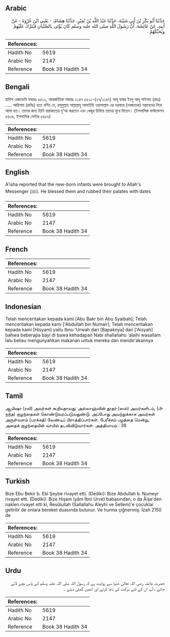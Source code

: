 ## Arabic


<div dir="rtl" lang="ar" style={{fontSize:'larger',backgroundColor:'#f8f9fa',padding:20}}>
حَدَّثَنَا أَبُو بَكْرِ بْنُ أَبِي شَيْبَةَ، حَدَّثَنَا عَبْدُ اللَّهِ بْنُ نُمَيْرٍ، حَدَّثَنَا هِشَامٌ، - يَعْنِي ابْنَ عُرْوَةَ - عَنْ أَبِيهِ، عَنْ عَائِشَةَ، أَنَّ رَسُولَ اللَّهِ صلى الله عليه وسلم كَانَ يُؤْتَى بِالصِّبْيَانِ فَيُبَرِّكُ عَلَيْهِمْ وَيُحَنِّكُهُمْ ‏.‏
</div>
<div style={{backgroundColor:'#f8f9fa',padding:20, marginBottom: 10}}><table> <thead> <tr> <th>References:</th> <th></th> </tr> </thead> <tbody><tr><td>Hadith No</td><td>5619</td></tr><tr><td>Arabic No</td><td>2147</td></tr><tr><td>Reference</td><td>Book 38 Hadith 34</td></tr></tbody></table></div>

## Bengali


<div dir="ltr" lang="bn" style={{fontSize:'larger',backgroundColor:'#f8f9fa',padding:20}}>
হাদিস একাডেমি নাম্বারঃ ৫৫১২, আন্তর্জাতিক নাম্বারঃ ২১৪৭ ৫৫১২-(২৭/২১৪৭) আবূ বাকর ইবনু আবূ শাইবাহ (রহঃ) ..... আয়িশাহ (রাযিঃ) হতে বর্ণিত যে, রসূলুল্লাহ সাল্লাল্লাহু আলাইহি ওয়াসাল্লাম এর দরবারে (নবজাতক) সন্তানদের নিয়ে আসা হত। তাদের জন্য তিনি বারাকাতের দু'আ করতেন এবং খেজুর চিবিয়ে তাদের মুখে দিতেন। (ইসলামিক ফাউন্ডেশন ৫৪৩৪, ইসলামিক সেন্টার ৫৪৫৬)
</div>
<div style={{backgroundColor:'#f8f9fa',padding:20, marginBottom: 10}}><table> <thead> <tr> <th>References:</th> <th></th> </tr> </thead> <tbody><tr><td>Hadith No</td><td>5619</td></tr><tr><td>Arabic No</td><td>2147</td></tr><tr><td>Reference</td><td>Book 38 Hadith 34</td></tr></tbody></table></div>

## English


<div dir="ltr" lang="en" style={{fontSize:'larger',backgroundColor:'#f8f9fa',padding:20}}>
A'isha reported that the new-born infants were brought to Allah's Messenger (ﷺ). He blessed them and rubbed their palates with dates
</div>
<div style={{backgroundColor:'#f8f9fa',padding:20, marginBottom: 10}}><table> <thead> <tr> <th>References:</th> <th></th> </tr> </thead> <tbody><tr><td>Hadith No</td><td>5619</td></tr><tr><td>Arabic No</td><td>2147</td></tr><tr><td>Reference</td><td>Book 38 Hadith 34</td></tr></tbody></table></div>

## French


<div dir="ltr" lang="fr" style={{fontSize:'larger',backgroundColor:'#f8f9fa',padding:20}}>

</div>
<div style={{backgroundColor:'#f8f9fa',padding:20, marginBottom: 10}}><table> <thead> <tr> <th>References:</th> <th></th> </tr> </thead> <tbody><tr><td>Hadith No</td><td>5619</td></tr><tr><td>Arabic No</td><td>2147</td></tr><tr><td>Reference</td><td>Book 38 Hadith 34</td></tr></tbody></table></div>

## Indonesian


<div dir="ltr" lang="id" style={{fontSize:'larger',backgroundColor:'#f8f9fa',padding:20}}>
Telah menceritakan kepada kami [Abu Bakr bin Abu Syaibah]; Telah menceritakan kepada kami ['Abdullah bin Numair]; Telah menceritakan kepada kami [Hisyam] yaitu Ibnu 'Urwah dari [Bapaknya] dari ['Aisyah] bahwa beberapa bayi di bawa kehadapan Nabi shallallahu 'alaihi wasallam lalu beliau mengunyahkan makanan untuk mereka dan mendo'akannya
</div>
<div style={{backgroundColor:'#f8f9fa',padding:20, marginBottom: 10}}><table> <thead> <tr> <th>References:</th> <th></th> </tr> </thead> <tbody><tr><td>Hadith No</td><td>5619</td></tr><tr><td>Arabic No</td><td>2147</td></tr><tr><td>Reference</td><td>Book 38 Hadith 34</td></tr></tbody></table></div>

## Tamil


<div dir="ltr" lang="ta" style={{fontSize:'larger',backgroundColor:'#f8f9fa',padding:20}}>
ஆயிஷா (ரலி) அவர்கள் கூறியதாவது: அல்லாஹ்வின் தூதர் (ஸல்) அவர்களிடம், (பிறந்த) குழந்தைகள் கொண்டுவரப்படுவதுண்டு. அப்போது அவற்றுக்காக அவர்கள் அருள்வளம் (பரக்கத்) வேண்டிப் பிராத்திப்பார்கள். பேரீச்சம் பழத்தை மென்று, அதைக் குழந்தையின் வாயில் தடவிவிடுவார்கள். அத்தியாயம் : 38
</div>
<div style={{backgroundColor:'#f8f9fa',padding:20, marginBottom: 10}}><table> <thead> <tr> <th>References:</th> <th></th> </tr> </thead> <tbody><tr><td>Hadith No</td><td>5619</td></tr><tr><td>Arabic No</td><td>2147</td></tr><tr><td>Reference</td><td>Book 38 Hadith 34</td></tr></tbody></table></div>

## Turkish


<div dir="ltr" lang="tr" style={{fontSize:'larger',backgroundColor:'#f8f9fa',padding:20}}>
Bize Ebu Bekir b. Ebî Şeybe rivayet etti. (Dediki): Bize Abdullah b. Numeyr rivayet etti. (Dediki): Bize Hişam (yâni İbni Urve) babasından, o da Âişe'den naklen rivayet etti ki, Resûlullah (Sallallahu Aleyhi ve Sellem)'e çocuklar getirilir de onlara bereket duasında bulunur. Ve hurma çiğnermiş. İzah 2150 de
</div>
<div style={{backgroundColor:'#f8f9fa',padding:20, marginBottom: 10}}><table> <thead> <tr> <th>References:</th> <th></th> </tr> </thead> <tbody><tr><td>Hadith No</td><td>5619</td></tr><tr><td>Arabic No</td><td>2147</td></tr><tr><td>Reference</td><td>Book 38 Hadith 34</td></tr></tbody></table></div>

## Urdu


<div dir="rtl" lang="ur" style={{fontSize:'larger',backgroundColor:'#f8f9fa',padding:20}}>
حضرت عائشہ رضی اللہ تعالیٰ عنہا سے روایت ہے کہ رسول اللہ صلی اللہ علیہ وسلم کے پاس بچے لائے جاتے ، آپ ان کے لئے برکت کی دعا کرتے اور انھیں گھٹی دیتے ۔
</div>
<div style={{backgroundColor:'#f8f9fa',padding:20, marginBottom: 10}}><table> <thead> <tr> <th>References:</th> <th></th> </tr> </thead> <tbody><tr><td>Hadith No</td><td>5619</td></tr><tr><td>Arabic No</td><td>2147</td></tr><tr><td>Reference</td><td>Book 38 Hadith 34</td></tr></tbody></table></div>
